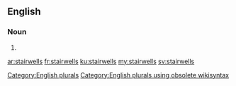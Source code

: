 ==English==

===Noun===
{{head|en}}

# {{plural of|stairwell}}

[[Category:English plurals]][[Category:English plurals using obsolete wikisyntax]]

[[ar:stairwells]]
[[fr:stairwells]]
[[ku:stairwells]]
[[my:stairwells]]
[[sv:stairwells]]